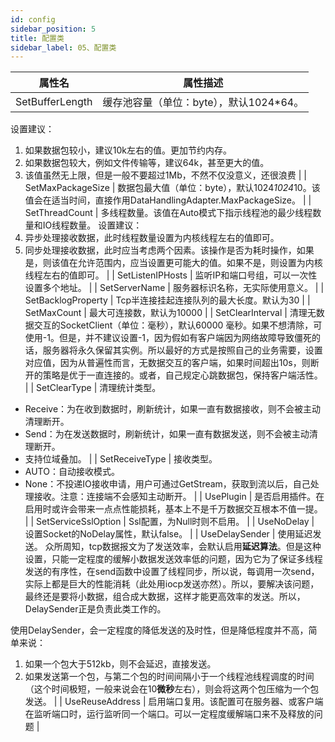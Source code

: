 ```yaml
---
id: config
sidebar_position: 5
title: 配置类
sidebar_label: 05、配置类
---
```



| **属性名** | **属性描述** |
| --- | --- |
| SetBufferLength | 缓存池容量（单位：byte），默认1024*64。
设置建议：
1. 如果数据包较小，建议10k左右的值。更加节约内存。
2. 如果数据包较大，例如文件传输等，建议64k，甚至更大的值。
3. 该值虽然无上限，但是一般不要超过1Mb，不然不仅没意义，还很浪费
 |
| SetMaxPackageSize |  数据包最大值（单位：byte），默认1024*1024*10。该值会在适当时间，直接作用DataHandlingAdapter.MaxPackageSize。 |
| SetThreadCount | 多线程数量。该值在Auto模式下指示线程池的最少线程数量和IO线程数量。
设置建议：
1. 异步处理接收数据，此时线程数量设置为内核线程左右的值即可。
2. 同步处理接收数据，此时应当考虑两个因素。该操作是否为耗时操作，如果是，则该值在允许范围内，应当设置更可能大的值。如果不是，则设置为内核线程左右的值即可。
 |
| SetListenIPHosts | 监听IP和端口号组，可以一次性设置多个地址。 |
| SetServerName | 服务器标识名称，无实际使用意义。 |
| SetBacklogProperty | Tcp半连接挂起连接队列的最大长度。默认为30 |
| SetMaxCount | 最大可连接数，默认为10000 |
| SetClearInterval | 清理无数据交互的SocketClient（单位：毫秒），默认60000 毫秒。如果不想清除，可使用-1。但是，并不建议设置-1，因为假如有客户端因为网络故障导致僵死的话，服务器将永久保留其实例。所以最好的方式是按照自己的业务需要，设置对应值，因为从普遍性而言，无数据交互的客户端，如果时间超出10s，则断开的策略是优于一直连接的。或者，自己规定心跳数据包，保持客户端活性。 |
| SetClearType | 清理统计类型。
- Receive：为在收到数据时，刷新统计，如果一直有数据接收，则不会被主动清理断开。
- Send：为在发送数据时，刷新统计，如果一直有数据发送，则不会被主动清理断开。
- 支持位域叠加。
 |
| SetReceiveType | 接收类型。
- AUTO：自动接收模式。
- None：不投递IO接收申请，用户可通过GetStream，获取到流以后，自己处理接收。注意：连接端不会感知主动断开。
 |
| UsePlugin | 是否启用插件。在启用时或许会带来一点点性能损耗，基本上不是千万数据交互根本不值一提。 |
| SetServiceSslOption | Ssl配置，为Null时则不启用。 |
| UseNoDelay | 设置Socket的NoDelay属性，默认false。 |
| UseDelaySender | 使用延迟发送。
众所周知，tcp数据报文为了发送效率，会默认启用**延迟算法**。但是这种设置，只能一定程度的缓解小数据发送效率低的问题，因为它为了保证多线程发送的有序性，在send函数中设置了线程同步，所以说，每调用一次send，实际上都是巨大的性能消耗（此处用iocp发送亦然）。所以，要解决该问题， 最终还是要将小数据，组合成大数据，这样才能更高效率的发送。所以，DelaySender正是负责此类工作的。

使用DelaySender，会一定程度的降低发送的及时性，但是降低程度并不高，简单来说：
1. 如果一个包大于512kb，则不会延迟，直接发送。
2. 如果发送第一个包，与第二个包的时间间隔小于一个线程池线程调度的时间（这个时间极短，一般来说会在10**微秒**左右），则会将这两个包压缩为一个包发送。
 |
| UseReuseAddress | 启用端口复用。该配置可在服务器、或客户端在监听端口时，运行监听同一个端口。可以一定程度缓解端口来不及释放的问题 |

